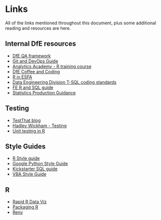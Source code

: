 # Links{#links}

All of the links mentioned throughout this document, plus some additional reading and resources are here.

## Internal DfE resources

* [DfE QA framework](https://educationgovuk.sharepoint.com/sites/sarpi/g/SitePages/Quality-Assurance.aspx)
* [Git and DevOps Guide](https://dfe-analytical-services.github.io/vsts-for-analysis/)
* [Analytics Academy - R training course](https://trello.com/invite/b/QdDx3VmA/96f273b3438db2bb8ee5feae3943c3d4/analytics-academy-an-r-training-course)
* [DfE Coffee and Coding](https://educationgovuk.sharepoint.com/sites/sarpi/g/AC/Coffee%20and%20Coding.aspx)
* [R in ESFA](https://rsconnect/rsc/esfa-r-training/)
* [Data Engineering Division T-SQL coding standards](https://teams.microsoft.com/l/file/5F396754-1495-49C8-AF19-E00498D2AF2A?tenantId=fad277c9-c60a-4da1-b5f3-b3b8b34a82f9&fileType=docx&objectUrl=https%3A%2F%2Feducationgovuk.sharepoint.com%2Fsites%2FDAN%2FShared%20Documents%2FAll%20analysts%2FTSQL%20Coding%20Standards.docx&baseUrl=https%3A%2F%2Feducationgovuk.sharepoint.com%2Fsites%2FDAN&serviceName=teams&threadId=19:62586ff36a9046eb9615668635ef3f8b@thread.skype&groupId=6572094f-43a3-4537-bcf0-fc27dc6557ed)
* [FE R and SQL guide](https://educationgovuk.sharepoint.com/sites/DAN/Shared%20Documents/DfE%20Data%20Science/2020-04_coding-best-practice-guide.html)
* [Statistics Production Guidance](https://rsconnect/rsc/stats-production-guidance/)

## Testing
* [TestThat blog](https://katherinemwood.github.io/post/testthat/)
* [Hadley Wickham - Testing](http://r-pkgs.had.co.nz/tests.html)
* [Unit testing in R](https://billster45.github.io/rapid_r_data_vis_book/intro.html#qa-and-unit-tests)

## Style Guides
* [R Style guide](https://style.tidyverse.org/index.html)
* [Google Python Style Guide](https://google.github.io/styleguide/pyguide.html)
* [Kickstarter SQL guide](https://gist.github.com/fredbenenson/7bb92718e19138c20591)
* [VBA Style Guide](https://github.com/danwagnerco/vba-style-guide)

## R
* [Rapid R Data Viz](https://billster45.github.io/rapid_r_data_vis_book/)
* [Packaging R](http://r-pkgs.had.co.nz/)
* [Renv](https://rstudio.github.io/renv/articles/renv.html)
